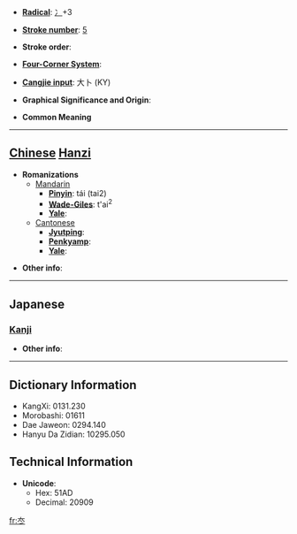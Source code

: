 * '''[[Wiktionary:Chinese radical index| Radical]]''': [[Wiktionary:Chinese radical index 冫|冫]]+3

* '''[[Wiktionary:Chinese total strokes index|Stroke number]]''': [[Wiktionary:Chinese total strokes index 5|5]]

* '''Stroke order''': 

* '''[[Wiktionary:Chinese four corner index|Four-Corner System]]''': 

* '''[[Wiktionary:Chinese Cangjie index|Cangjie input]]''': 大卜 (KY)

* '''Graphical Significance and Origin''': 

* '''Common Meaning'''

----

== [[Chinese]] [[Hanzi]] ==

* '''Romanizations'''
** [[Mandarin]]
*** '''[[Pinyin]]''': tái (tai2)
*** '''[[Wade-Giles]]''': t'ai<sup>2</sup>
*** '''[[Yale]]''': 
**[[Cantonese]]
***'''[[Jyutping]]''':
***'''[[Penkyamp]]''': 
***'''[[Yale]]''': 

* '''Other info''': 

----

==Japanese==
===[[Kanji]]===
{{kanji|on readings=[[たい]] (tai), [[たつ]] (tatsu), [[たち]] (tachi)|kun readings=[[なめらか]] (nameraka)}}

* '''Other info''':  

----

== Dictionary Information ==

* KangXi: 0131.230
* Morobashi: 01611
* Dae Jaweon: 0294.140
* Hanyu Da Zidian: 10295.050

== Technical Information ==

* '''Unicode''':
** Hex: 51AD
** Decimal: 20909

[[fr:冭]]